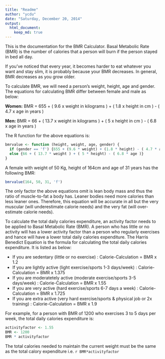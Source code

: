 ```yaml
---
title: "Readme"
author: "ycdu"
date: "Saturday, December 20, 2014"
output: 
  html_document:
    keep_md: true
---
```


This is the documentation for the BMR Calculator. Basal Metabolic Rate (BMR) is the number of calories that a person will burn if the person stayed in bed all day.

If you've noticed that every year, it becomes harder to eat whatever you want and stay slim, it is probably because your BMR decreases. In general, BMR decreases as you grow older. 

To calculate BMR, we will need a person's weight, height, age and gender. The equations for calculating BMR differ between female and male as below:

**Women:** BMR = 655 + ( 9.6 x weight in kilograms ) + ( 1.8 x height in cm ) - ( 4.7 x age in years )

**Men:** BMR = 66 + ( 13.7 x weight in kilograms ) + ( 5 x height in cm ) - ( 6.8 x age in years )

The R function for the above equations is:

```r
bmrvalue <- function (height, weight, age, gender) {
  if (gender == 'f') {655 + (9.6 * weight) + (1.8 * height) - ( 4.7 * age )}
  else {66 + ( 13.7 * weight ) + ( 5 * height) - ( 6.8 * age )}
}

```

A female with weight of 50 Kg, height of 164cm and age of 31 years has the following BMR:

```r
bmrvalue(164, 50, 31, 'f')
```

The only factor the above equations omit is lean body mass and thus the ratio of muscle-to-fat a body has. Leaner bodies need more calories than less leaner ones. Therefore, this equation will be accurate in all but the very muscular (will underestimate calorie needs) and the very fat (will over-estimate calorie needs).

To calculate the total daily calories expenditure, an activity factor needs to be applied to Basal Metabolic Rate (BMR). A person who has little or no activity will has a lower activity factor than a person who regularly exercises and hance will have a lower total daily calories expenditure. The Harris Benedict Equation is the formula for calculating the total daily calories expenditure. It is listed as below:

* If you are sedentary (little or no exercise) : Calorie-Calculation = BMR x 1.2
* If you are lightly active (light exercise/sports 1-3 days/week) : Calorie-Calculation = BMR x 1.375
* If you are moderatetely active (moderate exercise/sports 3-5 days/week) : Calorie-Calculation = BMR x 1.55
* If you are very active (hard exercise/sports 6-7 days a week) : Calorie-Calculation = BMR x 1.725
* If you are extra active (very hard exercise/sports & physical job or 2x training) : Calorie-Calculation = BMR x 1.9

For example, for a person with BMR of 1200 who exercises 3 to 5 days per week, the total daily calories expenditure is:

```r
activityfactor <- 1.55
BMR <- 1200
BMR * activityfactor
```

The total calories needed to maintain the current weight must be the same as the total calory expenditure i.e. `r BMR*activityfactor`



